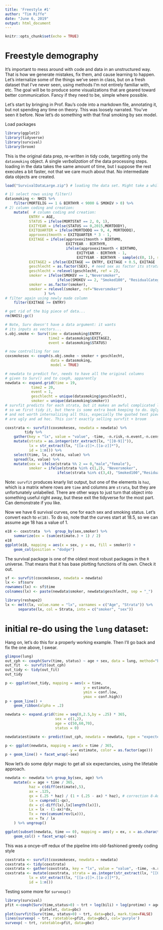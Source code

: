 ```yaml
---
title: 'Freestyle #1'
author: "Tim Riffe"
date: "June 6, 2019"
output: html_document
---
```


```r
knitr::opts_chunk$set(echo = TRUE)
```

# Freestyle demography

It's important to mess around with code and data in an unstructured way. That is how we generate mistakes, fix them, and cause learning to happen. Let's internalize some of the things we've seen in class, but on a fresh dataset that I've never seen, using methods I'm not entirely familiar with, etc. The goal will be to produce some visualizations that are geared toward better communication. Fancy if they need to be, simple where possible. 

Let's start by bringing in Prof. Rau's code into a markdown file, annotating it, but not spending any time on theory. This was loosely narrated. You've seen it before. Now let's do something with that final smoking by sex model.

Load packages
```r
library(ggplot2)
library(tidyverse)
library(survival)
library(broom)
```

This is the original data prep, re-written in tidy code, targetting only the `datasmoking` object. A single *verbalization* of the data processing steps. loading in the data takes the same amount of time, but I suppose the rest executes a bit faster, not that we care much about that. No intermediate data objects are created.
```r
load("SurvivalDataLarge.zip") # loading the data set. Might take a while...

# 1) select rows using filter()
datasmoking <- NHIS %>% 
	filter(MORTELIG == 1 & BIRTHYR < 9000 & SMOKEV > 0) %>%
# 2) column coding and creation:
	mutate(  # column coding and creation:
           ENTRY = AGE,
		   STATUS = ifelse(MORTSTAT == 2, 0, 1),
		   EXITYEAR = ifelse(STATUS == 0,2015,MORTDODY),
		   EXITQUARTER = ifelse(MORTDODQ == 9, 4, MORTDODQ),
		   approxexitmonth = EXITQUARTER * 3 - 1,
		   EXITAGE = ifelse(approxexitmonth > BIRTHMO,
				  			EXITYEAR - BIRTHYR,
				  			ifelse(approxexitmonth < BIRTHMO,
				  				 EXITYEAR - BIRTHYR - 1,
				  				 EXITYEAR - BIRTHYR - sample(c(0, 1), size = 1))),
		   EXITAGE2 = ifelse(EXITAGE == ENTRY, EXITAGE + 0.5, EXITAGE  ),
		   geschlecht = as.factor(SEX), # need sex as factor its strata
		   geschlecht = relevel(geschlecht, ref = 2),
		   smoker = ifelse(SMOKEV == 1,"Neversmoker",
		   				ifelse(SMOKEV == 2, "Smoked100", "ResidualCategory")),
		   smoker = as.factor(smoker),
		   smoker = relevel(smoker, ref="Neversmoker")
				  ) %>%
# filter again using newly made column
	filter(EXITAGE >= ENTRY)

# get rid of the big piece of data...
rm(NHIS);gc()

# Note, Surv doesn't have a data argument: it wants
# its inputs as vectors...
s.obj.smoke <- Surv(time = datasmoking$ENTRY, 
					time2 = datasmoking$EXITAGE2, 
					event = datasmoking$STATUS)

# now controlling for sex
coxsmokesex <- coxph(s.obj.smoke ~ smoker + geschlecht, 
					 data = datasmoking,
					 model = TRUE)

# newdata to predict for, needs to have all the original columns
# given to Surv() and to coxph, apparently
newdata <- expand.grid(time = 19,
			time2 = 20,
			event = 1,
			geschlecht = unique(datasmoking$geschlecht),
			smoker = unique(datasmoking$smoker)) 
# survfit predicts for each strata, but it makes an awful complicated list,
# so we first tidy it, but there is some extra book keeping to do. Ugly ugly code
# and not worth internalizing all this, especially the quoted text pieces, which
# are ugly and ad hoc. This isn't exactly selling survfit + broom

coxstrata <- survfit(coxsmokesex, newdata = newdata) %>%
	     tidy %>% 
	gather(key = "lx", value = "value", -time, -n.risk,-n.event,-n.censor) %>% 
	mutate(strata = as.integer(str_extract(lx, "[[0-9]]")),
		   lx = str_extract(lx, "[[a-z]]+.[[a-z]]*"),
		   id = 1:n()) %>%
	select(time, lx, strata, value) %>%
	spread(lx, value) %>%
	mutate(sex = ifelse(strata %% 2 == 0,"male","female"),
		   smoker = ifelse(strata %in% c(1,2), "Neversmoker",
		   				ifelse(strata %in% c(3,4), "Smoked100","Residual")))

```
Note: `survfit` produces knarly list output, but one of the elements is `haz`, which is a matrix where rows are `time` and columns are `strata`, but they are unfortunately unlabelled. There are other ways to just turn that object into something useful right away, but these exit the tidyverse for the most part. Can demonstrate if you like.



Now we have 6 survival curves, one for each sex and smoking status. Let's convert each to `e(18)`. To do so, note that the curves start at 18.5, so we can assume age 18 has a value of 1.
```r
e18 <- coxstrata  %>%  group_by(sex,smoker) %>% 
	summarize(ex = (sum(estimate.) + 1) / 2)
e18
ggplot(e18, mapping = aes(x = sex, y = ex, fill = smoker)) +
	geom_col(position = "dodge") 
```

The survival package is one of the oldest most robust packages in the `R` universe. That means that it has base plotting functions of its own. Check it out.
```r
sf <- survfit(coxsmokesex, newdata = newdata)
lx <- sf$surv
rownames(lx) <- sf$time
colnames(lx) <- paste(newdata$smoker, newdata$geschlecht, sep = "_")

library(reshape2)
lx <- melt(lx, value.name = "lx", varnames = c("Age", "Strata")) %>% 
      separate(lx, col = Strata, into = c("smoker", "sex"))

```

# initial re-do using the `lung` dataset:
Hang on, let's do this for a properly working example. Then I'll go back and fix the one above, I swear.
```r
glimpse(lung)
out_cph <- coxph(Surv(time, status) ~ age + sex, data = lung, method="breslow", model=TRUE)
out_fit  <- survfit(out_cph)
out_tidy <- tidy(out_fit)
out_tidy

p <- ggplot(out_tidy, mapping = aes(x = time, 
									y = estimate, 
									ymin = conf.low, 
									ymax = conf.high))
p + geom_line() + 
	geom_ribbon(alpha = .2)

newdata <- expand.grid(time = seq(0,2.5,by = .25) * 365,
					   sex = c(1,2),
					   age = c(50,60,70),
					   status = 0)

newdata$estimate <- predict(out_cph, newdata = newdata, type = "expected")

p <- ggplot(newdata, mapping = aes(x = time / 365,
							  y = estimate, color = as.factor(age)))
p + geom_line() + facet_wrap(~sex)
```

Now let's do some dplyr magic to get all six expectancies, using the lifetable approach.

```r
newdata <- newdata %>% group_by(sex, age) %>%
	mutate(x = age + time / 365,
		   haz = c(diff(estimate),5),
		   ax = .125,
		   qx = (.25 * haz) / (1 + (.25 - ax) * haz), # correction 8-Aug
		   lx = cumprod(1-qx),
		   dx = c(-diff(lx),lx[length(lx)]),
		   Lx = lx - (1-ax)*dx,
		   Tx = rev(cumsum(rev(Lx))),
		   ex = Tx / lx
	) %>% ungroup()

ggplot(subset(newdata, time == 0), mapping = aes(y = ex, x = as.character(age))) +
	geom_col() + facet_wrap(~sex)
```

This was a oncye-off redux of the pipeline into old-fashioned greedy coding style
```r
coxstrata <- survfit(coxsmokesex, newdata = newdata)
coxstrata <- tidy(coxstrata)
coxstrata <- gather(coxstrata, key = "lx", value = "value", -time, -n.risk,-n.event,-n.censor)
coxstrata <- mutate(coxstrata, strata = as.integer(str_extract(lx, "[[0-9]]")),
		   lx = str_extract(lx, "[[a-z]]+.[[a-z]]*"),
		   id = 1:n())

```



Testing some more for `survexp()`

```r
library(survival)
pfit <-coxph(Surv(time,status>0) ~ trt + log(bili) + log(protime) + age +
                platelet, data=pbc)
plot(survfit(Surv(time, status>0) ~ trt, data=pbc), mark.time=FALSE)
lines(survexp( ~ trt, ratetable=pfit, data=pbc), col='purple')
survexp( ~ trt, ratetable=pfit, data=pbc)
```